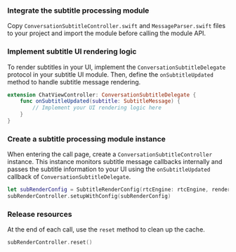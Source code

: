 <PlatformWrapper platform="ios, macos">

### Integrate the subtitle processing module

Copy `ConversationSubtitleController.swift` and `MessageParser.swift` files to your project and import the module before calling the module API.

### Implement subtitle UI rendering logic

To render subtitles in your UI, implement the `ConversationSubtitleDelegate` protocol in your subtitle UI module. Then, define the `onSubtitleUpdated` method to handle subtitle message rendering.

```swift
extension ChatViewController: ConversationSubtitleDelegate {
    func onSubtitleUpdated(subtitle: SubtitleMessage) {
        // Implement your UI rendering logic here
    }
}
```

### Create a subtitle processing module instance

When entering the call page, create a `ConversationSubtitleController` instance. This instance monitors subtitle message callbacks internally and passes the subtitle information to your UI using the `onSubtitleUpdated` callback of `ConversationSubtitleDelegate`.

```swift
let subRenderConfig = SubtitleRenderConfig(rtcEngine: rtcEngine, renderMode: .words, delegate: self)
subRenderController.setupWithConfig(subRenderConfig)
```

### Release resources

At the end of each call, use the `reset` method to clean up the cache.

```swift
subRenderController.reset()
```

</PlatformWrapper>